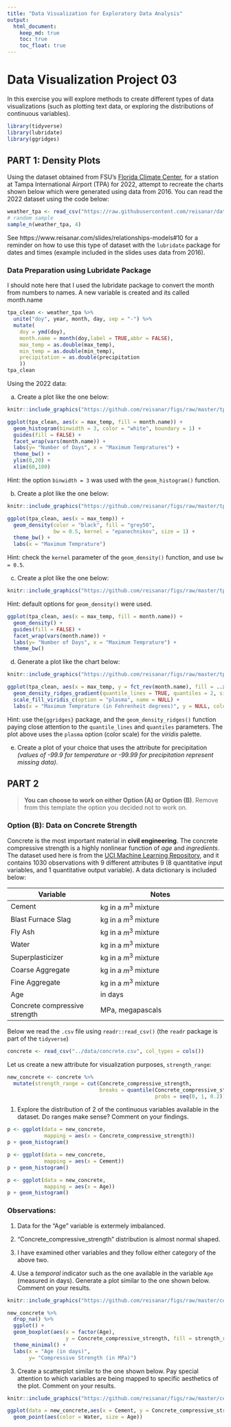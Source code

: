 ```yaml
---
title: "Data Visualization for Exploratory Data Analysis"
output: 
  html_document:
    keep_md: true
    toc: true
    toc_float: true
---
```


# Data Visualization Project 03


In this exercise you will explore methods to create different types of data visualizations (such as plotting text data, or exploring the distributions of continuous variables).
```r
library(tidyverse)
library(lubridate)
library(ggridges)
```


## PART 1: Density Plots

Using the dataset obtained from FSU's [Florida Climate Center](https://climatecenter.fsu.edu/climate-data-access-tools/downloadable-data), for a station at Tampa International Airport (TPA) for 2022, attempt to recreate the charts shown below which were generated using data from 2016. You can read the 2022 dataset using the code below: 





```r

weather_tpa <- read_csv("https://raw.githubusercontent.com/reisanar/datasets/master/tpa_weather_2022.csv")
# random sample 
sample_n(weather_tpa, 4)
```

See https://www.reisanar.com/slides/relationships-models#10 for a reminder on how to use this type of dataset with the `lubridate` package for dates and times (example included in the slides uses data from 2016).

### Data Preparation using Lubridate Package

I should note here that I used the lubridate package to convert the month from numbers to names.
A new variable is created and its called month.name
```r
tpa_clean <- weather_tpa %>%
  unite("doy", year, month, day, sep = "-") %>%
  mutate(
    doy = ymd(doy),
    month.name = month(doy,label = TRUE,abbr = FALSE),
    max_temp = as.double(max_temp),
    min_temp = as.double(min_temp),
    precipitation = as.double(precipitation
    ))
tpa_clean
```


Using the 2022 data: 

(a) Create a plot like the one below:

```r
knitr::include_graphics("https://github.com/reisanar/figs/raw/master/tpa_max_temps_facet.png")
```

```r
ggplot(tpa_clean, aes(x = max_temp, fill = month.name)) +
  geom_histogram(binwidth = 3, color = "white", boundary = 1) +
  guides(fill = FALSE) +
  facet_wrap(vars(month.name)) +
  labs(y= "Number of Days", x = "Maximum Tempratures") +
  theme_bw() +
  ylim(0,20) + 
  xlim(60,100)
```


Hint: the option `binwidth = 3` was used with the `geom_histogram()` function.

(b) Create a plot like the one below:

```r
knitr::include_graphics("https://github.com/reisanar/figs/raw/master/tpa_max_temps_density.png")
```
```r
ggplot(tpa_clean, aes(x = max_temp)) +
  geom_density(color = "black", fill = "grey50",
               bw = 0.5, kernel = "epanechnikov", size = 1) +
  theme_bw() +
  labs(x = "Maximum Temprature")
```

Hint: check the `kernel` parameter of the `geom_density()` function, and use `bw = 0.5`.

(c) Create a plot like the one below:

```r
knitr::include_graphics("https://github.com/reisanar/figs/raw/master/tpa_max_temps_density_facet.png")
```

Hint: default options for `geom_density()` were used. 

```r
ggplot(tpa_clean, aes(x = max_temp, fill = month.name)) +
  geom_density() +
  guides(fill = FALSE) +
  facet_wrap(vars(month.name)) +
  labs(y= "Number of Days", x = "Maximum Temprature") +
  theme_bw()
```

(d) Generate a plot like the chart below:


```r
knitr::include_graphics("https://github.com/reisanar/figs/raw/master/tpa_max_temps_ridges_plasma.png")
```
```r
ggplot(tpa_clean, aes(x = max_temp, y = fct_rev(month.name), fill = ..x..)) +
  geom_density_ridges_gradient(quantile_lines = TRUE, quantiles = 2, size = 1) +
  scale_fill_viridis_c(option = "plasma", name = NULL) +
  labs(x = "Maximum Temprature (in Fehrenheit degrees)", y = NULL, color = "Temp")
```



Hint: use the`{ggridges}` package, and the `geom_density_ridges()` function paying close attention to the `quantile_lines` and `quantiles` parameters. The plot above uses the `plasma` option (color scale) for the _viridis_ palette.


(e) Create a plot of your choice that uses the attribute for precipitation _(values of -99.9 for temperature or -99.99 for precipitation represent missing data)_.



## PART 2 

> **You can choose to work on either Option (A) or Option (B)**. Remove from this template the option you decided not to work on. 

### Option (B): Data on Concrete Strength 

Concrete is the most important material in **civil engineering**. The concrete compressive strength is a highly nonlinear function of _age_ and _ingredients_. The dataset used here is from the [UCI Machine Learning Repository](https://archive.ics.uci.edu/ml/index.php), and it contains 1030 observations with 9 different attributes 9 (8 quantitative input variables, and 1 quantitative output variable). A data dictionary is included below: 


Variable                      |    Notes                
------------------------------|-------------------------------------------
Cement                        | kg in a $m^3$ mixture             
Blast Furnace Slag            | kg in a $m^3$ mixture  
Fly Ash                       | kg in a $m^3$ mixture             
Water                         | kg in a $m^3$ mixture              
Superplasticizer              | kg in a $m^3$ mixture
Coarse Aggregate              | kg in a $m^3$ mixture
Fine Aggregate                | kg in a $m^3$ mixture      
Age                           | in days                                             
Concrete compressive strength | MPa, megapascals


Below we read the `.csv` file using `readr::read_csv()` (the `readr` package is part of the `tidyverse`)

```r
concrete <- read_csv("../data/concrete.csv", col_types = cols())
```


Let us create a new attribute for visualization purposes, `strength_range`: 

```r
new_concrete <- concrete %>%
  mutate(strength_range = cut(Concrete_compressive_strength, 
                              breaks = quantile(Concrete_compressive_strength, 
                                                probs = seq(0, 1, 0.2))) )
```



1. Explore the distribution of 2 of the continuous variables available in the dataset. Do ranges make sense? Comment on your findings.

```r
p <- ggplot(data = new_concrete,
            mapping = aes(x = Concrete_compressive_strength))
p + geom_histogram()
```


```r
p <- ggplot(data = new_concrete,
            mapping = aes(x = Cement))
p + geom_histogram()
```


```r
p <- ggplot(data = new_concrete,
            mapping = aes(x = Age))
p + geom_histogram()
```

### Observations:
1. Data for the "Age" variable is extermely imbalanced.
2. "Concrete_compressive_strength" distribution is almost normal shaped.
3. I have examined other variables and they follow either category of the above  two.

2. Use a _temporal_ indicator such as the one available in the variable `Age` (measured in days). Generate a plot similar to the one shown below. Comment on your results.

```r
knitr::include_graphics("https://github.com/reisanar/figs/raw/master/concrete_strength.png")
```

```r
new_concrete %>%
  drop_na() %>%
  ggplot() +
  geom_boxplot(aes(x = factor(Age),
                   y = Concrete_compressive_strength, fill = strength_range,)) +
  theme_minimal() + 
  labs(x = "Age (in days)",
       y= "Compressive Strength (in MPa)")
```



3. Create a scatterplot similar to the one shown below. Pay special attention to which variables are being mapped to specific aesthetics of the plot. Comment on your results. 

```r
knitr::include_graphics("https://github.com/reisanar/figs/raw/master/cement_plot.png")
```


```r
ggplot(data = new_concrete,aes(x = Cement, y = Concrete_compressive_strength)) +
  geom_point(aes(color = Water, size = Age))
```




